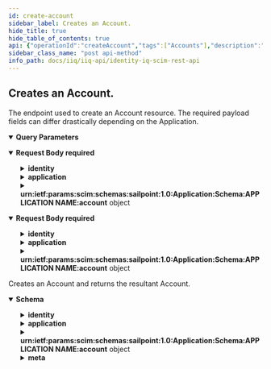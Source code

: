 ```yaml
---
id: create-account
sidebar_label: Creates an Account.
hide_title: true
hide_table_of_contents: true
api: {"operationId":"createAccount","tags":["Accounts"],"description":"The endpoint used to create an Account resource. The required payload fields can differ drastically depending on the Application.","parameters":[{"in":"query","name":"attributes","schema":{"type":"string","example":"displayName,active"},"description":"A comma-separated list of attributes to return in the response. This query parameter supersedes excludedAttributes, so providing the same attribute(s) to both will result in the attribute(s) being returned."},{"in":"query","name":"excludedAttributes","schema":{"type":"string","example":"displayName,active"},"description":"A comma-separated list of attributes to exclude from the response. *Some attributes cannot be excluded.*"}],"requestBody":{"required":true,"content":{"application/scim+json":{"schema":{"properties":{"identity":{"required":["value"],"description":"The corresponding User object of the Account.","properties":{"userName":{"description":"The identity name of the Account User.","type":"string","example":"Barbara.Jensen"},"displayName":{"description":"The displayable name of the Account User.","type":"string","example":"Barbara Jensen"},"value":{"description":"IdentityIQ identifier for the Account User.","type":"string","example":"c0a7778b7ef71e79817ee74e6a1f0444"},"ref":{"description":"The URI of the SCIM resource representing the Account User.","type":"string","example":"http://localhost:8080/iiq/scim/v2/Users/c0a7778b7ef71e79817ee74e6a1f0444"}}},"application":{"required":["value"],"description":"The corresponding Application object of the Account.","properties":{"displayName":{"description":"The displayable name of the Account Application.","type":"string","example":"Mock Application1"},"value":{"description":"IdentityIQ identifier for the Account Application.","type":"string","example":"c0a7778b7ef71e79817ee74e6a1f0444"},"ref":{"description":"The URI of the SCIM resource representing the Account Application.","type":"string","example":"http://localhost:8080/iiq/scim/v2/Applications/c0a7778b7ef71e79817ee74e6a1f0444"}}},"nativeIdentity":{"description":"The Account unique identifier associated with the native application. This field is immutable.","type":"string","example":"a1b2c3"},"displayName":{"description":"The name of the Account, suitable for display to end-users.","type":"string","example":"Barbara Jensen"},"instance":{"description":"The instance identifier of the Account. This field is immutable.","type":"string","example":"mockInstance"},"password":{"description":"The password of the Account, used in created or changing the Account password. This attribute is write-only and will never be returned in a response.","type":"string","example":"useStrongPwd123!"},"currentPassword":{"description":"The current password of the Account, used in created or changing the Account password. This attribute is write-only and will never be returned in a response.","type":"string","example":"useStrongPwd123!"},"urn:ietf:params:scim:schemas:sailpoint:1.0:Application:Schema:APPLICATION NAME:account":{"description":"Provide the name of Application that corresponds to this Account in APPLICATION NAME. This field contains an object structure dependent on the Application that the Account applies to.<br/><br/>Example:  urn:ietf:params:scim:schemas:sailpoint:1.0:Application:Schema:**My Application1**:account: { \"department\": \"IT\"}","type":"object","additionalProperties":true},"active":{"description":"Flag to indicate this account is enabled or disabled.","type":"boolean","example":true},"locked":{"description":"Flag to indicate this account is locked. An account may be unlocked by setting this attribute to false, but can not be locked by setting a false value to true.","type":"boolean","example":true}},"required":["identity","application","nativeIdentity","urn:ietf:params:scim:schemas:sailpoint:1.0:Application:Schema:APPLICATION NAME:account"]}},"*/*":{"schema":{"properties":{"identity":{"required":["value"],"description":"The corresponding User object of the Account.","properties":{"userName":{"description":"The identity name of the Account User.","type":"string","example":"Barbara.Jensen"},"displayName":{"description":"The displayable name of the Account User.","type":"string","example":"Barbara Jensen"},"value":{"description":"IdentityIQ identifier for the Account User.","type":"string","example":"c0a7778b7ef71e79817ee74e6a1f0444"},"ref":{"description":"The URI of the SCIM resource representing the Account User.","type":"string","example":"http://localhost:8080/iiq/scim/v2/Users/c0a7778b7ef71e79817ee74e6a1f0444"}}},"application":{"required":["value"],"description":"The corresponding Application object of the Account.","properties":{"displayName":{"description":"The displayable name of the Account Application.","type":"string","example":"Mock Application1"},"value":{"description":"IdentityIQ identifier for the Account Application.","type":"string","example":"c0a7778b7ef71e79817ee74e6a1f0444"},"ref":{"description":"The URI of the SCIM resource representing the Account Application.","type":"string","example":"http://localhost:8080/iiq/scim/v2/Applications/c0a7778b7ef71e79817ee74e6a1f0444"}}},"nativeIdentity":{"description":"The Account unique identifier associated with the native application. This field is immutable.","type":"string","example":"a1b2c3"},"displayName":{"description":"The name of the Account, suitable for display to end-users.","type":"string","example":"Barbara Jensen"},"instance":{"description":"The instance identifier of the Account. This field is immutable.","type":"string","example":"mockInstance"},"password":{"description":"The password of the Account, used in created or changing the Account password. This attribute is write-only and will never be returned in a response.","type":"string","example":"useStrongPwd123!"},"currentPassword":{"description":"The current password of the Account, used in created or changing the Account password. This attribute is write-only and will never be returned in a response.","type":"string","example":"useStrongPwd123!"},"urn:ietf:params:scim:schemas:sailpoint:1.0:Application:Schema:APPLICATION NAME:account":{"description":"Provide the name of Application that corresponds to this Account in APPLICATION NAME. This field contains an object structure dependent on the Application that the Account applies to.<br/><br/>Example:  urn:ietf:params:scim:schemas:sailpoint:1.0:Application:Schema:**My Application1**:account: { \"department\": \"IT\"}","type":"object","additionalProperties":true},"active":{"description":"Flag to indicate this account is enabled or disabled.","type":"boolean","example":true},"locked":{"description":"Flag to indicate this account is locked. An account may be unlocked by setting this attribute to false, but can not be locked by setting a false value to true.","type":"boolean","example":true}},"required":["identity","application","nativeIdentity","urn:ietf:params:scim:schemas:sailpoint:1.0:Application:Schema:APPLICATION NAME:account"]}}}},"responses":{"201":{"description":"Creates an Account and returns the resultant Account.","content":{"application/json":{"schema":{"properties":{"id":{"description":"IdentityIQ id of the Account.","type":"string","example":"c0b4568a4fe7458c434ee77d1fbt156b"},"identity":{"description":"The corresponding User object of the Account.","properties":{"userName":{"description":"The identity name of the Account User.","type":"string","example":"Barbara.Jensen"},"displayName":{"description":"The displayable name of the Account User.","type":"string","example":"Barbara Jensen"},"value":{"description":"IdentityIQ identifier for the Account User.","type":"string","example":"c0a7778b7ef71e79817ee74e6a1f0444"},"ref":{"description":"The URI of the SCIM resource representing the Account User.","type":"string","example":"http://localhost:8080/iiq/scim/v2/Users/c0a7778b7ef71e79817ee74e6a1f0444"}}},"application":{"description":"The corresponding Application object of the Account.","properties":{"displayName":{"description":"The displayable name of the Account Application.","type":"string","example":"Mock Application1"},"value":{"description":"IdentityIQ identifier for the Account Application.","type":"string","example":"c0a7778b7ef71e79817ee74e6a1f0444"},"ref":{"description":"The URI of the SCIM resource representing the Account Application.","type":"string","example":"http://localhost:8080/iiq/scim/v2/Applications/c0a7778b7ef71e79817ee74e6a1f0444"}}},"nativeIdentity":{"description":"The Account unique identifier associated with the native application. This field is immutable.","type":"string","example":"a1b2c3"},"displayName":{"description":"The name of the Account, suitable for display to end-users.","type":"string","example":"Barbara Jensen"},"instance":{"description":"The instance identifier of the Account. This field is immutable.","type":"string","example":null},"uuid":{"description":"The UUID of the Account.","type":"string","example":"{f99999ff-f000-444b-b6ae-4443dd6cd6ed}"},"urn:ietf:params:scim:schemas:sailpoint:1.0:Application:Schema:APPLICATION NAME:account":{"description":"Provide the name of Application that corresponds to this Account in APPLICATION NAME. This field contains an object structure dependent on the Application that the Account applies to.<br/><br/>Example:  urn:ietf:params:scim:schemas:sailpoint:1.0:Application:Schema:**My Application1**:account: { \"department\": \"IT\"}","type":"object","additionalProperties":true},"active":{"description":"Flag to indicate this account is enabled or disabled.","type":"boolean","example":true},"locked":{"description":"Flag to indicate this account is locked. An account may be unlocked by setting this attribute to false, but can not be locked by setting a false value to true.","type":"boolean","example":true},"manuallyCorrelated":{"description":"Flag to indicate this account has been manually correlated in the UI.","type":"boolean","example":true},"hasEntitlements":{"description":"Flag to indicate this account has one or more entitlement attributes.","type":"boolean","example":true},"lastRefresh":{"description":"Datetime representation of the last refresh for this Account.","type":"string","format":"date-time"},"lastTargetAggregation":{"description":"Datetime representation of last targeted aggregation for the Account.","type":"string","format":"date-time"},"meta":{"description":"Metadata of the SCIM resource.","properties":{"created":{"description":"Datetime this resource was created.","type":"string","format":"date-time","example":"2022-02-11T01:34:04.074-05:00"},"location":{"description":"The location of the resource.","type":"string","example":"http://localhost:8080/iiq/scim/v2/Accounts/c0b4568a4fe7458c434ee77d1fbt156b"},"lastModified":{"description":"Datetime the resource was last modified.","type":"string","format":"date-time","example":"2022-02-11T01:08:45.866-05:00"},"version":{"description":"The version of the SCIM resource.","type":"string","example":"W\"1644561244074\""},"resourceType":{"description":"The resource type.","type":"string","example":"Account"}}},"schemas":{"description":"The schemas involved in the SCIM resource.","type":"array","items":{"type":"string"},"example":["urn:ietf:params:scim:schemas:sailpoint:1.0:Account","urn:ietf:params:scim:schemas:sailpoint:1.0:Application:Schema:Mock Application:account"]}}}}}}},"method":"post","path":"/Accounts","servers":[{"url":"http://localhost:8080/identityiq/scim/v2","description":"IdentityIQ SCIM server basepath and path to API."}],"security":[{"basicAuth":[]}],"securitySchemes":{"basicAuth":{"type":"http","scheme":"basic"}},"jsonRequestBodyExample":{"identity":{"userName":"Barbara.Jensen","displayName":"Barbara Jensen","value":"c0a7778b7ef71e79817ee74e6a1f0444","ref":"http://localhost:8080/iiq/scim/v2/Users/c0a7778b7ef71e79817ee74e6a1f0444"},"application":{"displayName":"Mock Application1","value":"c0a7778b7ef71e79817ee74e6a1f0444","ref":"http://localhost:8080/iiq/scim/v2/Applications/c0a7778b7ef71e79817ee74e6a1f0444"},"nativeIdentity":"a1b2c3","displayName":"Barbara Jensen","instance":"mockInstance","password":"useStrongPwd123!","currentPassword":"useStrongPwd123!","urn:ietf:params:scim:schemas:sailpoint:1.0:Application:Schema:APPLICATION NAME:account":{},"active":true,"locked":true},"info":{"description":"IdentityIQ REST Endpoint Interface Documentation for SCIM\n\n# Authentication\n\n<!-- ReDoc-Inject: <security-definitions> -->","version":"8.3","title":"IdentityIQ SCIM REST API"},"postman":{"name":"Creates an Account.","description":{"content":"The endpoint used to create an Account resource. The required payload fields can differ drastically depending on the Application.","type":"text/plain"},"url":{"path":["Accounts"],"host":["{{baseUrl}}"],"query":[{"disabled":false,"description":{"content":"A comma-separated list of attributes to return in the response. This query parameter supersedes excludedAttributes, so providing the same attribute(s) to both will result in the attribute(s) being returned.","type":"text/plain"},"key":"attributes","value":""},{"disabled":false,"description":{"content":"A comma-separated list of attributes to exclude from the response. *Some attributes cannot be excluded.*","type":"text/plain"},"key":"excludedAttributes","value":""}],"variable":[]},"header":[{"key":"Content-Type","value":"application/scim+json"},{"key":"Accept","value":"application/json"}],"method":"POST","body":{"mode":"raw","raw":"\"\"","options":{"raw":{"language":"json"}}}}}
sidebar_class_name: "post api-method"
info_path: docs/iiq/iiq-api/identity-iq-scim-rest-api
---
```



## Creates an Account.



The endpoint used to create an Account resource. The required payload fields can differ drastically depending on the Application.

<details style={{"marginBottom":"1rem"}} data-collapsed={false} open={true}><summary style={{}}><strong>Query Parameters</strong></summary><div><ul><ParamsItem className={"paramsItem"} param={{"in":"query","name":"attributes","schema":{"type":"string","example":"displayName,active"},"description":"A comma-separated list of attributes to return in the response. This query parameter supersedes excludedAttributes, so providing the same attribute(s) to both will result in the attribute(s) being returned."}}></ParamsItem><ParamsItem className={"paramsItem"} param={{"in":"query","name":"excludedAttributes","schema":{"type":"string","example":"displayName,active"},"description":"A comma-separated list of attributes to exclude from the response. *Some attributes cannot be excluded.*"}}></ParamsItem></ul></div></details><MimeTabs groupId={"mime-type"}><TabItem label={"application/scim+json"} value={"application/scim+json"}><details style={{}} data-collapsed={false} open={true}><summary style={{"textAlign":"left"}}><strong>Request Body</strong><strong style={{"fontSize":"var(--ifm-code-font-size)","color":"var(--openapi-required)"}}> required</strong></summary><div style={{"textAlign":"left","marginLeft":"1rem"}}></div><ul style={{"marginLeft":"1rem"}}><SchemaItem collapsible={true} className={"schemaItem"}><details style={{}}><summary style={{}}><strong>identity</strong><span style={{"opacity":"0.6"}}> </span></summary><div style={{"marginLeft":"1rem"}}><div style={{"marginTop":".5rem","marginBottom":".5rem"}}>

The corresponding User object of the Account.

</div><SchemaItem collapsible={false} name={"userName"} required={false} schemaDescription={"The identity name of the Account User."} schemaName={"string"} qualifierMessage={undefined} defaultValue={undefined}></SchemaItem><SchemaItem collapsible={false} name={"displayName"} required={false} schemaDescription={"The displayable name of the Account User."} schemaName={"string"} qualifierMessage={undefined} defaultValue={undefined}></SchemaItem><SchemaItem collapsible={false} name={"value"} required={true} schemaDescription={"IdentityIQ identifier for the Account User."} schemaName={"string"} qualifierMessage={undefined} defaultValue={undefined}></SchemaItem><SchemaItem collapsible={false} name={"ref"} required={false} schemaDescription={"The URI of the SCIM resource representing the Account User."} schemaName={"string"} qualifierMessage={undefined} defaultValue={undefined}></SchemaItem></div></details></SchemaItem><SchemaItem collapsible={true} className={"schemaItem"}><details style={{}}><summary style={{}}><strong>application</strong><span style={{"opacity":"0.6"}}> </span></summary><div style={{"marginLeft":"1rem"}}><div style={{"marginTop":".5rem","marginBottom":".5rem"}}>

The corresponding Application object of the Account.

</div><SchemaItem collapsible={false} name={"displayName"} required={false} schemaDescription={"The displayable name of the Account Application."} schemaName={"string"} qualifierMessage={undefined} defaultValue={undefined}></SchemaItem><SchemaItem collapsible={false} name={"value"} required={true} schemaDescription={"IdentityIQ identifier for the Account Application."} schemaName={"string"} qualifierMessage={undefined} defaultValue={undefined}></SchemaItem><SchemaItem collapsible={false} name={"ref"} required={false} schemaDescription={"The URI of the SCIM resource representing the Account Application."} schemaName={"string"} qualifierMessage={undefined} defaultValue={undefined}></SchemaItem></div></details></SchemaItem><SchemaItem collapsible={false} name={"nativeIdentity"} required={true} schemaDescription={"The Account unique identifier associated with the native application. This field is immutable."} schemaName={"string"} qualifierMessage={undefined} defaultValue={undefined}></SchemaItem><SchemaItem collapsible={false} name={"displayName"} required={false} schemaDescription={"The name of the Account, suitable for display to end-users."} schemaName={"string"} qualifierMessage={undefined} defaultValue={undefined}></SchemaItem><SchemaItem collapsible={false} name={"instance"} required={false} schemaDescription={"The instance identifier of the Account. This field is immutable."} schemaName={"string"} qualifierMessage={undefined} defaultValue={undefined}></SchemaItem><SchemaItem collapsible={false} name={"password"} required={false} schemaDescription={"The password of the Account, used in created or changing the Account password. This attribute is write-only and will never be returned in a response."} schemaName={"string"} qualifierMessage={undefined} defaultValue={undefined}></SchemaItem><SchemaItem collapsible={false} name={"currentPassword"} required={false} schemaDescription={"The current password of the Account, used in created or changing the Account password. This attribute is write-only and will never be returned in a response."} schemaName={"string"} qualifierMessage={undefined} defaultValue={undefined}></SchemaItem><SchemaItem collapsible={true} className={"schemaItem"}><details style={{}}><summary style={{}}><strong>urn:ietf:params:scim:schemas:sailpoint:1.0:Application:Schema:APPLICATION NAME:account</strong><span style={{"opacity":"0.6"}}> object</span></summary><div style={{"marginLeft":"1rem"}}><div style={{"marginTop":".5rem","marginBottom":".5rem"}}>

Provide the name of Application that corresponds to this Account in APPLICATION NAME. This field contains an object structure dependent on the Application that the Account applies to.<br/><br/>Example:  urn:ietf:params:scim:schemas:sailpoint:1.0:Application:Schema:**My Application1**:account: { "department": "IT"}

</div></div></details></SchemaItem><SchemaItem collapsible={false} name={"active"} required={false} schemaDescription={"Flag to indicate this account is enabled or disabled."} schemaName={"boolean"} qualifierMessage={undefined} defaultValue={undefined}></SchemaItem><SchemaItem collapsible={false} name={"locked"} required={false} schemaDescription={"Flag to indicate this account is locked. An account may be unlocked by setting this attribute to false, but can not be locked by setting a false value to true."} schemaName={"boolean"} qualifierMessage={undefined} defaultValue={undefined}></SchemaItem></ul></details></TabItem><TabItem label={"*/*"} value={"*/*"}><details style={{}} data-collapsed={false} open={true}><summary style={{"textAlign":"left"}}><strong>Request Body</strong><strong style={{"fontSize":"var(--ifm-code-font-size)","color":"var(--openapi-required)"}}> required</strong></summary><div style={{"textAlign":"left","marginLeft":"1rem"}}></div><ul style={{"marginLeft":"1rem"}}><SchemaItem collapsible={true} className={"schemaItem"}><details style={{}}><summary style={{}}><strong>identity</strong><span style={{"opacity":"0.6"}}> </span></summary><div style={{"marginLeft":"1rem"}}><div style={{"marginTop":".5rem","marginBottom":".5rem"}}>

The corresponding User object of the Account.

</div><SchemaItem collapsible={false} name={"userName"} required={false} schemaDescription={"The identity name of the Account User."} schemaName={"string"} qualifierMessage={undefined} defaultValue={undefined}></SchemaItem><SchemaItem collapsible={false} name={"displayName"} required={false} schemaDescription={"The displayable name of the Account User."} schemaName={"string"} qualifierMessage={undefined} defaultValue={undefined}></SchemaItem><SchemaItem collapsible={false} name={"value"} required={true} schemaDescription={"IdentityIQ identifier for the Account User."} schemaName={"string"} qualifierMessage={undefined} defaultValue={undefined}></SchemaItem><SchemaItem collapsible={false} name={"ref"} required={false} schemaDescription={"The URI of the SCIM resource representing the Account User."} schemaName={"string"} qualifierMessage={undefined} defaultValue={undefined}></SchemaItem></div></details></SchemaItem><SchemaItem collapsible={true} className={"schemaItem"}><details style={{}}><summary style={{}}><strong>application</strong><span style={{"opacity":"0.6"}}> </span></summary><div style={{"marginLeft":"1rem"}}><div style={{"marginTop":".5rem","marginBottom":".5rem"}}>

The corresponding Application object of the Account.

</div><SchemaItem collapsible={false} name={"displayName"} required={false} schemaDescription={"The displayable name of the Account Application."} schemaName={"string"} qualifierMessage={undefined} defaultValue={undefined}></SchemaItem><SchemaItem collapsible={false} name={"value"} required={true} schemaDescription={"IdentityIQ identifier for the Account Application."} schemaName={"string"} qualifierMessage={undefined} defaultValue={undefined}></SchemaItem><SchemaItem collapsible={false} name={"ref"} required={false} schemaDescription={"The URI of the SCIM resource representing the Account Application."} schemaName={"string"} qualifierMessage={undefined} defaultValue={undefined}></SchemaItem></div></details></SchemaItem><SchemaItem collapsible={false} name={"nativeIdentity"} required={true} schemaDescription={"The Account unique identifier associated with the native application. This field is immutable."} schemaName={"string"} qualifierMessage={undefined} defaultValue={undefined}></SchemaItem><SchemaItem collapsible={false} name={"displayName"} required={false} schemaDescription={"The name of the Account, suitable for display to end-users."} schemaName={"string"} qualifierMessage={undefined} defaultValue={undefined}></SchemaItem><SchemaItem collapsible={false} name={"instance"} required={false} schemaDescription={"The instance identifier of the Account. This field is immutable."} schemaName={"string"} qualifierMessage={undefined} defaultValue={undefined}></SchemaItem><SchemaItem collapsible={false} name={"password"} required={false} schemaDescription={"The password of the Account, used in created or changing the Account password. This attribute is write-only and will never be returned in a response."} schemaName={"string"} qualifierMessage={undefined} defaultValue={undefined}></SchemaItem><SchemaItem collapsible={false} name={"currentPassword"} required={false} schemaDescription={"The current password of the Account, used in created or changing the Account password. This attribute is write-only and will never be returned in a response."} schemaName={"string"} qualifierMessage={undefined} defaultValue={undefined}></SchemaItem><SchemaItem collapsible={true} className={"schemaItem"}><details style={{}}><summary style={{}}><strong>urn:ietf:params:scim:schemas:sailpoint:1.0:Application:Schema:APPLICATION NAME:account</strong><span style={{"opacity":"0.6"}}> object</span></summary><div style={{"marginLeft":"1rem"}}><div style={{"marginTop":".5rem","marginBottom":".5rem"}}>

Provide the name of Application that corresponds to this Account in APPLICATION NAME. This field contains an object structure dependent on the Application that the Account applies to.<br/><br/>Example:  urn:ietf:params:scim:schemas:sailpoint:1.0:Application:Schema:**My Application1**:account: { "department": "IT"}

</div></div></details></SchemaItem><SchemaItem collapsible={false} name={"active"} required={false} schemaDescription={"Flag to indicate this account is enabled or disabled."} schemaName={"boolean"} qualifierMessage={undefined} defaultValue={undefined}></SchemaItem><SchemaItem collapsible={false} name={"locked"} required={false} schemaDescription={"Flag to indicate this account is locked. An account may be unlocked by setting this attribute to false, but can not be locked by setting a false value to true."} schemaName={"boolean"} qualifierMessage={undefined} defaultValue={undefined}></SchemaItem></ul></details></TabItem></MimeTabs><div><ApiTabs><TabItem label={"201"} value={"201"}><div>

Creates an Account and returns the resultant Account.

</div><div><MimeTabs groupId={"mime-type"}><TabItem label={"application/json"} value={"application/json"}><SchemaTabs groupId={"schema-tabs"}><TabItem label={"Schema"} value={"Schema"}><details style={{}} data-collapsed={false} open={true}><summary style={{"textAlign":"left"}}><strong>Schema</strong></summary><div style={{"textAlign":"left","marginLeft":"1rem"}}></div><ul style={{"marginLeft":"1rem"}}><SchemaItem collapsible={false} name={"id"} required={false} schemaDescription={"IdentityIQ id of the Account."} schemaName={"string"} qualifierMessage={undefined} defaultValue={undefined}></SchemaItem><SchemaItem collapsible={true} className={"schemaItem"}><details style={{}}><summary style={{}}><strong>identity</strong><span style={{"opacity":"0.6"}}> </span></summary><div style={{"marginLeft":"1rem"}}><div style={{"marginTop":".5rem","marginBottom":".5rem"}}>

The corresponding User object of the Account.

</div><SchemaItem collapsible={false} name={"userName"} required={false} schemaDescription={"The identity name of the Account User."} schemaName={"string"} qualifierMessage={undefined} defaultValue={undefined}></SchemaItem><SchemaItem collapsible={false} name={"displayName"} required={false} schemaDescription={"The displayable name of the Account User."} schemaName={"string"} qualifierMessage={undefined} defaultValue={undefined}></SchemaItem><SchemaItem collapsible={false} name={"value"} required={false} schemaDescription={"IdentityIQ identifier for the Account User."} schemaName={"string"} qualifierMessage={undefined} defaultValue={undefined}></SchemaItem><SchemaItem collapsible={false} name={"ref"} required={false} schemaDescription={"The URI of the SCIM resource representing the Account User."} schemaName={"string"} qualifierMessage={undefined} defaultValue={undefined}></SchemaItem></div></details></SchemaItem><SchemaItem collapsible={true} className={"schemaItem"}><details style={{}}><summary style={{}}><strong>application</strong><span style={{"opacity":"0.6"}}> </span></summary><div style={{"marginLeft":"1rem"}}><div style={{"marginTop":".5rem","marginBottom":".5rem"}}>

The corresponding Application object of the Account.

</div><SchemaItem collapsible={false} name={"displayName"} required={false} schemaDescription={"The displayable name of the Account Application."} schemaName={"string"} qualifierMessage={undefined} defaultValue={undefined}></SchemaItem><SchemaItem collapsible={false} name={"value"} required={false} schemaDescription={"IdentityIQ identifier for the Account Application."} schemaName={"string"} qualifierMessage={undefined} defaultValue={undefined}></SchemaItem><SchemaItem collapsible={false} name={"ref"} required={false} schemaDescription={"The URI of the SCIM resource representing the Account Application."} schemaName={"string"} qualifierMessage={undefined} defaultValue={undefined}></SchemaItem></div></details></SchemaItem><SchemaItem collapsible={false} name={"nativeIdentity"} required={false} schemaDescription={"The Account unique identifier associated with the native application. This field is immutable."} schemaName={"string"} qualifierMessage={undefined} defaultValue={undefined}></SchemaItem><SchemaItem collapsible={false} name={"displayName"} required={false} schemaDescription={"The name of the Account, suitable for display to end-users."} schemaName={"string"} qualifierMessage={undefined} defaultValue={undefined}></SchemaItem><SchemaItem collapsible={false} name={"instance"} required={false} schemaDescription={"The instance identifier of the Account. This field is immutable."} schemaName={"string"} qualifierMessage={undefined} defaultValue={undefined}></SchemaItem><SchemaItem collapsible={false} name={"uuid"} required={false} schemaDescription={"The UUID of the Account."} schemaName={"string"} qualifierMessage={undefined} defaultValue={undefined}></SchemaItem><SchemaItem collapsible={true} className={"schemaItem"}><details style={{}}><summary style={{}}><strong>urn:ietf:params:scim:schemas:sailpoint:1.0:Application:Schema:APPLICATION NAME:account</strong><span style={{"opacity":"0.6"}}> object</span></summary><div style={{"marginLeft":"1rem"}}><div style={{"marginTop":".5rem","marginBottom":".5rem"}}>

Provide the name of Application that corresponds to this Account in APPLICATION NAME. This field contains an object structure dependent on the Application that the Account applies to.<br/><br/>Example:  urn:ietf:params:scim:schemas:sailpoint:1.0:Application:Schema:**My Application1**:account: { "department": "IT"}

</div></div></details></SchemaItem><SchemaItem collapsible={false} name={"active"} required={false} schemaDescription={"Flag to indicate this account is enabled or disabled."} schemaName={"boolean"} qualifierMessage={undefined} defaultValue={undefined}></SchemaItem><SchemaItem collapsible={false} name={"locked"} required={false} schemaDescription={"Flag to indicate this account is locked. An account may be unlocked by setting this attribute to false, but can not be locked by setting a false value to true."} schemaName={"boolean"} qualifierMessage={undefined} defaultValue={undefined}></SchemaItem><SchemaItem collapsible={false} name={"manuallyCorrelated"} required={false} schemaDescription={"Flag to indicate this account has been manually correlated in the UI."} schemaName={"boolean"} qualifierMessage={undefined} defaultValue={undefined}></SchemaItem><SchemaItem collapsible={false} name={"hasEntitlements"} required={false} schemaDescription={"Flag to indicate this account has one or more entitlement attributes."} schemaName={"boolean"} qualifierMessage={undefined} defaultValue={undefined}></SchemaItem><SchemaItem collapsible={false} name={"lastRefresh"} required={false} schemaDescription={"Datetime representation of the last refresh for this Account."} schemaName={"date-time"} qualifierMessage={undefined} defaultValue={undefined}></SchemaItem><SchemaItem collapsible={false} name={"lastTargetAggregation"} required={false} schemaDescription={"Datetime representation of last targeted aggregation for the Account."} schemaName={"date-time"} qualifierMessage={undefined} defaultValue={undefined}></SchemaItem><SchemaItem collapsible={true} className={"schemaItem"}><details style={{}}><summary style={{}}><strong>meta</strong><span style={{"opacity":"0.6"}}> </span></summary><div style={{"marginLeft":"1rem"}}><div style={{"marginTop":".5rem","marginBottom":".5rem"}}>

Metadata of the SCIM resource.

</div><SchemaItem collapsible={false} name={"created"} required={false} schemaDescription={"Datetime this resource was created."} schemaName={"date-time"} qualifierMessage={undefined} defaultValue={undefined}></SchemaItem><SchemaItem collapsible={false} name={"location"} required={false} schemaDescription={"The location of the resource."} schemaName={"string"} qualifierMessage={undefined} defaultValue={undefined}></SchemaItem><SchemaItem collapsible={false} name={"lastModified"} required={false} schemaDescription={"Datetime the resource was last modified."} schemaName={"date-time"} qualifierMessage={undefined} defaultValue={undefined}></SchemaItem><SchemaItem collapsible={false} name={"version"} required={false} schemaDescription={"The version of the SCIM resource."} schemaName={"string"} qualifierMessage={undefined} defaultValue={undefined}></SchemaItem><SchemaItem collapsible={false} name={"resourceType"} required={false} schemaDescription={"The resource type."} schemaName={"string"} qualifierMessage={undefined} defaultValue={undefined}></SchemaItem></div></details></SchemaItem><SchemaItem collapsible={false} name={"schemas"} required={false} schemaDescription={"The schemas involved in the SCIM resource."} schemaName={"string[]"} qualifierMessage={undefined} defaultValue={undefined}></SchemaItem></ul></details></TabItem></SchemaTabs></TabItem></MimeTabs></div></TabItem></ApiTabs></div>
      